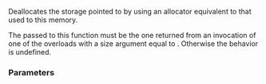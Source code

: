 {{cpp/title|{{small|generator&lt;Ref,V,Allocator&gt;::promise_type::}}operator delete}}
{{cpp/coroutine/generator/navbar}}
{{ddcl|since=c++23|
void operator delete( void* ptr, std::size_t n ) noexcept;
}}

Deallocates the storage pointed to by {{c|ptr}} using an allocator equivalent to that used to {{rlp|operator new|allocate}} this memory.

The {{c|ptr}} passed to this function must be the one returned from an invocation of one of the {{rlpt|operator new}} overloads with a size argument equal to {{c|n}}. Otherwise the behavior is undefined.

===Parameters===
{{par begin}}
{{par|ptr|a pointer obtained from the previous call to {{rlpt|operator new}}}}
{{par|n|the size of the storage to be deallocated}}
{{par end}}

{{langlinks|de|es|fr|it|ja|pt|ru|zh}}